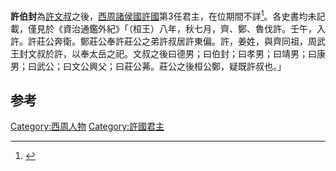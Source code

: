 '''許伯封'''為[[許文叔|許文叔]]之後，[[西周|西周]][[諸侯國|諸侯國]][[許國|許國]]第3任君主，在位期間不詳<ref>{{Cite book|title=周代淮河上游诸侯国研究|last=金荣权著|first=|publisher=郑州：河南大学出版社|year=2012.07|isbn=978-7-5649-0686-3|location=|pages=107}}</ref>。各史書均未記載，僅見於《資治通鑑外紀》「（桓王）八年，秋七月，齊、鄭、魯伐許。壬午，入許。許莊公奔衛。鄭莊公奉許莊公之弟許叔居許東偏。許，姜姓，與齊同祖，周武王封文叔於許，以奉太岳之祀。文叔之後曰德男；曰伯封；曰孝男；曰靖男；曰康男；曰武公；曰文公興父；曰莊公茀。莊公之後桓公鄭，疑既許叔也。」

==参考==
{{reflist}}
{{start box}}
{{s-before|[[許德男|許德男]]}}
{{s-title|[[西周|西周]][[許國|許國]]君主|在位期間？─？}}
{{s-after|[[許孝男|許孝男]]}}
{{end box}}
{{許國君主}}

[[Category:西周人物|Category:西周人物]]
[[Category:許國君主|Category:許國君主]]